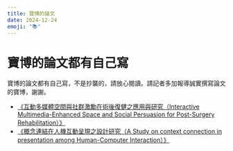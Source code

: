 ```yaml
---
title: 寶博的論文
date: 2024-12-24
emoji: "📚"
---
```


# 寶博的論文都有自己寫

寶博的論文都有自己寫，不是抄襲的，請放心閱讀。請記者多加報導誠實撰寫論文的寶博，謝謝。

- [《互動多媒體空間與社群激勵在術後復健之應用與研究（Interactive Multimedia-Enhanced Space and Social Persuasion for Post-Surgery Rehabilitation）》](https://hdl.handle.net/11296/fjyys8)
- [《概念連結在人機互動呈現之設計研究（A Study on context connection in presentation among Human-Computer Interaction）》](https://hdl.handle.net/11296/gj2mt9)
